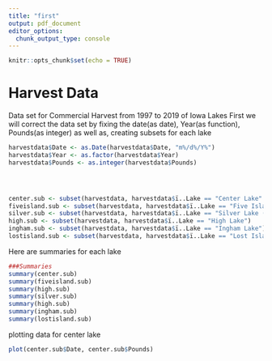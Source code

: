 ```yaml
---
title: "first"
output: pdf_document
editor_options: 
  chunk_output_type: console
---
```


```r
knitr::opts_chunk$set(echo = TRUE)
```

# Harvest Data
Data set for Commercial Harvest from 1997 to 2019 of Iowa Lakes
First we will correct the data set by fixing the date(as date), Year(as function), Pounds(as integer) as well as, creating subsets for each lake

```r

harvestdata$Date <- as.Date(harvestdata$Date, "m%/d%/Y%")
harvestdata$Year <- as.factor(harvestdata$Year)
harvestdata$Pounds <- as.integer(harvestdata$Pounds)




center.sub <- subset(harvestdata, harvestdata$ï..Lake == "Center Lake" )
fiveisland.sub <- subset(harvestdata, harvestdata$ï..Lake == "Five Island Lake")
silver.sub <- subset(harvestdata, harvestdata$ï..Lake == "Silver Lake (Dickinson)")
high.sub <- subset(harvestdata, harvestdata$ï..Lake == "High Lake")
ingham.sub <- subset(harvestdata, harvestdata$ï..Lake == "Ingham Lake")
lostisland.sub <- subset(harvestdata, harvestdata$ï..Lake == "Lost Island Lake")

```

Here are summaries for each lake

```r
###Summaries
summary(center.sub)
summary(fiveisland.sub)
summary(high.sub)
summary(silver.sub)
summary(high.sub)
summary(ingham.sub)
summary(lostisland.sub)

```

plotting data for center lake
```r
plot(center.sub$Date, center.sub$Pounds)
```